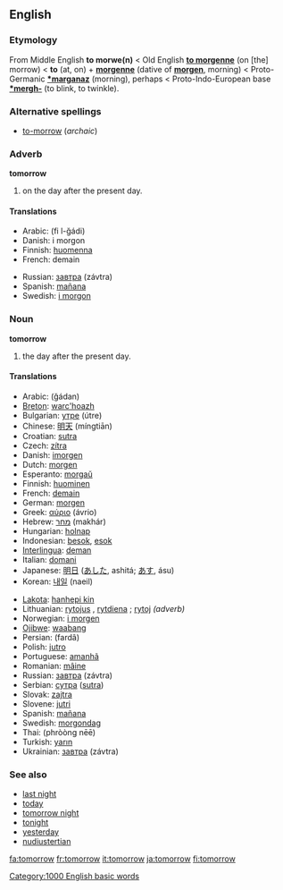 ==English==
===Etymology===
From Middle English '''to morwe(n)''' < Old English '''[[to morgenne]]''' (on [the] morrow) < '''to''' (at, on) + '''[[morgenne]]''' (dative of '''[[morgen]]''', morning) < Proto-Germanic '''[[*marganaz]]''' (morning), perhaps < Proto-Indo-European base '''[[*mergh-]]''' (to blink, to twinkle).

===Alternative spellings===
*[[to-morrow]] (''archaic'')

===Adverb===
'''tomorrow'''

#on the day after the present day.

====Translations====
{{top}}
*Arabic: {{ARchar|[[في الغد]]}} (fi l-ğádi)
*Danish: i morgon
*Finnish: [[huomenna]]
*French: demain
{{mid}}
*Russian: [[завтра]] (závtra)
*Spanish: [[mañana]] {{f}}
*Swedish: [[i morgon]]
{{bottom}}

===Noun===
'''tomorrow'''

#the day after the present day.

====Translations====
{{top}}
*Arabic: {{ARchar|[[غدا|غَدًا]]}} (ğádan)
*[[Breton]]: [[warc'hoazh]]
*Bulgarian: [[утре]] (útre)
*Chinese: [[明天]] (míngtiān)
*Croatian: [[sutra]]
*Czech: [[zítra]]
*Danish: [[imorgen]]
*Dutch: [[morgen]] {{m}}
*Esperanto: [[morgaŭ]]
*Finnish: [[huominen]]
*French: [[demain]] {{m}}
*German: [[morgen]]
*Greek: [[αύριο]] (ávrio)
*Hebrew: [[מחר]] (makhár)
*Hungarian: [[holnap]]
*Indonesian: [[besok]], [[esok]]
*[[Interlingua]]: [[deman]]
*Italian: [[domani]]
*Japanese: [[明日]] ([[あした]], ashitá; [[あす]], ásu)
*Korean: [[내일]] (naeil)
{{mid}}
*[[Lakota]]: [[hanhepi kin]]
*Lithuanian: [[rytojus]] {{m}}, [[rytdiena]] {{f}}; [[rytoj]] ''(adverb)''
*Norwegian: [[i morgen]]
*[[Ojibwe]]: [[waabang]]
*Persian: {{FAchar|[[فردا]]}} (fardâ)
*Polish: [[jutro]]
*Portuguese: [[amanhã]] {{m}}
*Romanian: [[mâine]] {{n}}
*Russian: [[завтра]] (závtra)
*Serbian: [[сутра]] ([[sutra#Serbian|sutra]])
*Slovak: [[zajtra]]
*Slovene: [[jutri]]
*Spanish: [[mañana]] {{f}}
*Swedish: [[morgondag]]
*Thai: {{THchar|[[พรุ่งนี้]]}} (phròòng nēē)
*Turkish: [[yarın]]
*Ukrainian: [[завтра]] (závtra)
{{bottom}}

===See also===
*[[last night]]
*[[today]]
*[[tomorrow night]]
*[[tonight]]
*[[yesterday]]
*[[nudiustertian]]

[[Category:1000 English basic words]]
[[fa:tomorrow]]
[[fr:tomorrow]]
[[it:tomorrow]]
[[ja:tomorrow]]
[[fi:tomorrow]]